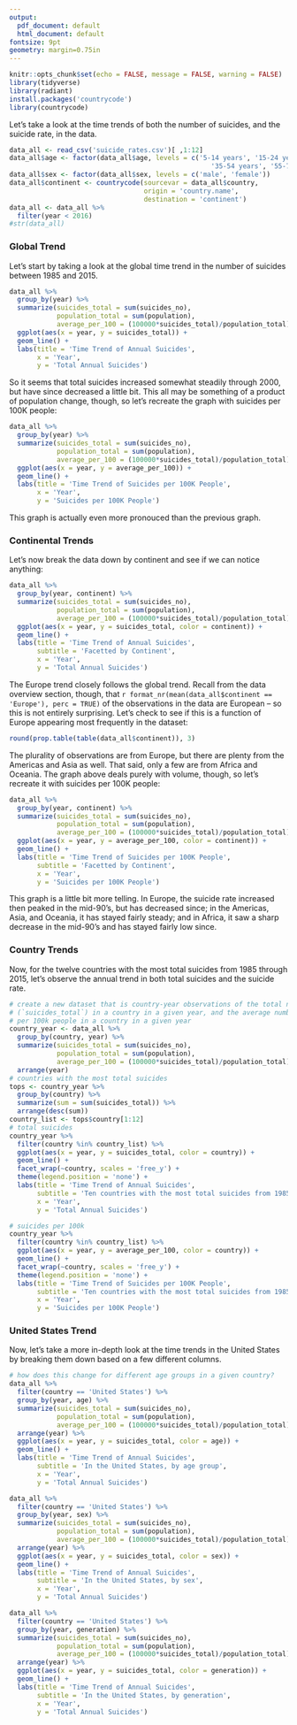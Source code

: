 ```yaml
---
output:
  pdf_document: default
  html_document: default
fontsize: 9pt
geometry: margin=0.75in
---
```

```r
knitr::opts_chunk$set(echo = FALSE, message = FALSE, warning = FALSE)
library(tidyverse)
library(radiant)
install.packages('countrycode')
library(countrycode)
```

Let's take a look at the time trends of both the number of suicides, and the suicide rate, in the data.

```r
data_all <- read_csv('suicide_rates.csv')[ ,1:12]
data_all$age <- factor(data_all$age, levels = c('5-14 years', '15-24 years', '25-34 years', 
                                                   '35-54 years', '55-74 years', '75+ years'))
data_all$sex <- factor(data_all$sex, levels = c('male', 'female'))
data_all$continent <- countrycode(sourcevar = data_all$country,
                                  origin = 'country.name',
                                  destination = 'continent')
data_all <- data_all %>%
  filter(year < 2016)
#str(data_all)
```

### Global Trend

Let's start by taking a look at the global time trend in the number of suicides between 1985 and 2015.

```r
data_all %>%
  group_by(year) %>%
  summarize(suicides_total = sum(suicides_no),
            population_total = sum(population),
            average_per_100 = (100000*suicides_total)/population_total) %>%
  ggplot(aes(x = year, y = suicides_total)) +
  geom_line() +
  labs(title = 'Time Trend of Annual Suicides',
       x = 'Year',
       y = 'Total Annual Suicides')
```

So it seems that total suicides increased somewhat steadily through 2000, but have since decreased a little bit. This all may be something of a product of population change, though, so let's recreate the graph with suicides per 100K people:

```r
data_all %>%
  group_by(year) %>%
  summarize(suicides_total = sum(suicides_no),
            population_total = sum(population),
            average_per_100 = (100000*suicides_total)/population_total) %>%
  ggplot(aes(x = year, y = average_per_100)) +
  geom_line() +
  labs(title = 'Time Trend of Suicides per 100K People',
       x = 'Year',
       y = 'Suicides per 100K People')
```

This graph is actually even more pronouced than the previous graph.

### Continental Trends

Let's now break the data down by continent and see if we can notice anything:

```r
data_all %>%
  group_by(year, continent) %>%
  summarize(suicides_total = sum(suicides_no),
            population_total = sum(population),
            average_per_100 = (100000*suicides_total)/population_total) %>%
  ggplot(aes(x = year, y = suicides_total, color = continent)) +
  geom_line() +
  labs(title = 'Time Trend of Annual Suicides',
       subtitle = 'Facetted by Continent',
       x = 'Year',
       y = 'Total Annual Suicides')
```

The Europe trend closely follows the global trend. Recall from the data overview section, though, that `r format_nr(mean(data_all$continent == 'Europe'), perc = TRUE)` of the observations in the data are European -- so this is not entirely surprising. Let's check to see if this is a function of Europe appearing most frequently in the dataset:

```r
round(prop.table(table(data_all$continent)), 3)
```

The plurality of observations are from Europe, but there are plenty from the Americas and Asia as well. That said, only a few are from Africa and Oceania. The graph above deals purely with volume, though, so let's recreate it with suicides per 100K people:

```r
data_all %>%
  group_by(year, continent) %>%
  summarize(suicides_total = sum(suicides_no),
            population_total = sum(population),
            average_per_100 = (100000*suicides_total)/population_total) %>%
  ggplot(aes(x = year, y = average_per_100, color = continent)) +
  geom_line() +
  labs(title = 'Time Trend of Suicides per 100K People',
       subtitle = 'Facetted by Continent',
       x = 'Year',
       y = 'Suicides per 100K People')
```

This graph is a little bit more telling. In Europe, the suicide rate increased then peaked in the mid-90's, but has decreased since; in the Americas, Asia, and Oceania, it has stayed fairly steady; and in Africa, it saw a sharp decrease in the mid-90's and has stayed fairly low since.

\newpage

### Country Trends

Now, for the twelve countries with the most total suicides from 1985 through 2015, let's observe the annual trend in both total suicides and the suicide rate.

```r
# create a new dataset that is country-year observations of the total number of suicides 
# (`suicides_total`) in a country in a given year, and the average number of suicides 
# per 100k people in a country in a given year
country_year <- data_all %>%
  group_by(country, year) %>%
  summarize(suicides_total = sum(suicides_no),
            population_total = sum(population),
            average_per_100 = (100000*suicides_total)/population_total) %>% 
  arrange(year)
# countries with the most total suicides
tops <- country_year %>%
  group_by(country) %>%
  summarize(sum = sum(suicides_total)) %>%
  arrange(desc(sum))
country_list <- tops$country[1:12]
# total suicides
country_year %>%
  filter(country %in% country_list) %>%
  ggplot(aes(x = year, y = suicides_total, color = country)) +
  geom_line() +
  facet_wrap(~country, scales = 'free_y') +
  theme(legend.position = 'none') +
  labs(title = 'Time Trend of Annual Suicides',
       subtitle = 'Ten countries with the most total suicides from 1985-2016',
       x = 'Year',
       y = 'Total Annual Suicides')
```

```r
# suicides per 100k
country_year %>%
  filter(country %in% country_list) %>%
  ggplot(aes(x = year, y = average_per_100, color = country)) +
  geom_line() +
  facet_wrap(~country, scales = 'free_y') +
  theme(legend.position = 'none') +
  labs(title = 'Time Trend of Suicides per 100K People',
       subtitle = 'Ten countries with the most total suicides from 1985-2016',
       x = 'Year',
       y = 'Suicides per 100K People')
```

\newpage

### United States Trend

Now, let's take a more in-depth look at the time trends in the United States by breaking them down based on a few different columns.

```r
# how does this change for different age groups in a given country?
data_all %>%
  filter(country == 'United States') %>%
  group_by(year, age) %>%
  summarize(suicides_total = sum(suicides_no),
            population_total = sum(population),
            average_per_100 = (100000*suicides_total)/population_total) %>% 
  arrange(year) %>%
  ggplot(aes(x = year, y = suicides_total, color = age)) +
  geom_line() +
  labs(title = 'Time Trend of Annual Suicides',
       subtitle = 'In the United States, by age group',
       x = 'Year',
       y = 'Total Annual Suicides')
```

```r
data_all %>%
  filter(country == 'United States') %>%
  group_by(year, sex) %>%
  summarize(suicides_total = sum(suicides_no),
            population_total = sum(population),
            average_per_100 = (100000*suicides_total)/population_total) %>% 
  arrange(year) %>%
  ggplot(aes(x = year, y = suicides_total, color = sex)) +
  geom_line() +
  labs(title = 'Time Trend of Annual Suicides',
       subtitle = 'In the United States, by sex',
       x = 'Year',
       y = 'Total Annual Suicides')
```

```r
data_all %>%
  filter(country == 'United States') %>%
  group_by(year, generation) %>%
  summarize(suicides_total = sum(suicides_no),
            population_total = sum(population),
            average_per_100 = (100000*suicides_total)/population_total) %>% 
  arrange(year) %>%
  ggplot(aes(x = year, y = suicides_total, color = generation)) +
  geom_line() +
  labs(title = 'Time Trend of Annual Suicides',
       subtitle = 'In the United States, by generation',
       x = 'Year',
       y = 'Total Annual Suicides')
```

